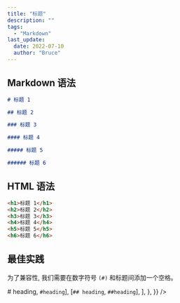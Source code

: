 ```yaml
---
title: "标题"
description: ""
tags:
  - "Markdown"
last_update:
  date: 2022-07-10
  author: "Bruce"
---
```



## Markdown 语法

```markdown title="Markdown"
# 标题 1

## 标题 2

### 标题 3

#### 标题 4

##### 标题 5

###### 标题 6
```

## HTML 语法

```markdown title="Markdown"
<h1>标题 1</h1>
<h2>标题 2</h2>
<h3>标题 3</h3>
<h4>标题 4</h4>
<h5>标题 5</h5>
<h6>标题 6</h6>
```

## 最佳实践

为了兼容性, 我们需要在数字符号 `(#)` 和标题间添加一个<TH>空格</TH>。

<Table
  wrapperStyle={{ width: "50%" }}
  data={{
    position: ["center", "center"],
    header: ["✅", "❎"],
    body: {
      items: [
        [<code># heading</code>, <code>#heading</code>],
        [<code>## heading</code>, <code>##heading</code>],
      ],
    },
  }}
/>

